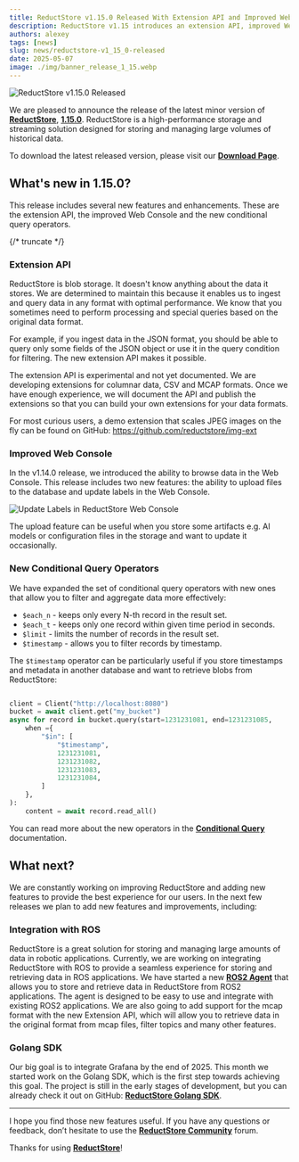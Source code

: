 ```yaml
---
title: ReductStore v1.15.0 Released With Extension API and Improved Web Console
description: ReductStore v1.15 introduces an extension API, improved Web Console, and new conditional query operators.
authors: alexey
tags: [news]
slug: news/reductstore-v1_15_0-released
date: 2025-05-07
image: ./img/banner_release_1_15.webp
---
```


![ReductStore v1.15.0 Released](./img/banner_release_1_15.webp)

We are pleased to announce the release of the latest minor version of [**ReductStore**](/), [**1.15.0**](https://github.com/reductstore/reductstore/releases/tag/v1.15.0). ReductStore is a high-performance storage and streaming solution designed for storing and managing large volumes of historical data.

To download the latest released version, please visit our [**Download Page**](/download).

## What's new in 1.15.0?

This release includes several new features and enhancements. These are the extension API, the improved Web Console and the new conditional query operators.

{/* truncate */}

### Extension API

ReductStore is blob storage. It doesn't know anything about the data it stores.
We are determined to maintain this because it enables us to ingest and query data in any format with optimal performance.
We know that you sometimes need to perform processing and special queries based on the original data format.

For example, if you ingest data in the JSON format, you should be able to query only some fields of the JSON object or use it in the query condition for filtering.
The new extension API makes it possible.

The extension API is experimental and not yet documented. We are developing extensions for columnar data, CSV and MCAP formats.
Once we have enough experience, we will document the API and publish the extensions so that you can build your own extensions for your data formats.

For most curious users, a demo extension that scales JPEG images on the fly can be found on GitHub: https://github.com/reductstore/img-ext

### Improved Web Console

In the v1.14.0 release, we introduced the ability to browse data in the Web Console.
This release includes two new features: the ability to upload files to the database and update labels in the Web Console.

![Update Labels in ReductStore Web Console](./img/web-console.png)

The upload feature can be useful when you store some artifacts e.g. AI models or configuration files in the storage and want to update it occasionally.

### New Conditional Query Operators

We have expanded the set of conditional query operators with new ones that allow you to filter and aggregate data more effectively:

- `$each_n` - keeps only every N-th record in the result set.
- `$each_t` - keeps only one record within given time period in seconds.
- `$limit` - limits the number of records in the result set.
- `$timestamp` - allows you to filter records by timestamp.

The `$timestamp` operator can be particularly useful if you store timestamps and metadata in another database and want to retrieve blobs from ReductStore:

```python

client = Client("http://localhost:8080")
bucket = await client.get("my_bucket")
async for record in bucket.query(start=1231231081, end=1231231085,
    when ={
        "$in": [
            "$timestamp",
            1231231081,
            1231231082,
            1231231083,
            1231231084,
        ]
    },
):
    content = await record.read_all()

```

You can read more about the new operators in the [**Conditional Query**](/docs/conditional-query) documentation.

## What next?

We are constantly working on improving ReductStore and adding new features to provide the best experience for our users.
In the next few releases we plan to add new features and improvements, including:

### Integration with ROS

ReductStore is a great solution for storing and managing large amounts of data in robotic applications.
Currently, we are working on integrating ReductStore with ROS to provide a seamless experience for storing and retrieving data in ROS applications.
We have started a new [**ROS2 Agent**](https://github.com/reductstore/ros2-reduct-agent) that allows you to store and retrieve data in ReductStore from ROS2 applications. The agent is designed to be easy to use and integrate with existing ROS2 applications.
We are also going to add support for the mcap format with the new Extension API, which will allow you to retrieve data in the original format from mcap files, filter topics and many other features.

### Golang SDK

Our big goal is to integrate Grafana by the end of 2025. This month we started work on the Golang SDK, which is the first step towards achieving this goal.
The project is still in the early stages of development, but you can already check it out on GitHub: [**ReductStore Golang SDK**](https://github.com/reductstore/reduct-go).

---

I hope you find those new features useful. If you have any questions or feedback, don’t hesitate to use the [**ReductStore Community**](https://community.reduct.store/signup) forum.

Thanks for using [**ReductStore**](/)!

